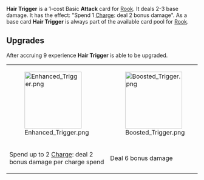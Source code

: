 {{Card
|character = Rook
|rarity = Basic
|decktype = Battle
|cardtype = Attack
|keywords = [[Charge]]
|upgradeable = Yes
|expreq = 9
|upgrade1 = Enhanced Trigger
|upgrade2 = Boosted Trigger
}}
{{Quote|You have to be carefull, I've seen these go off holstered.}}

'''Hair Trigger''' is a 1-cost Basic '''Attack''' card for [[Rook]]. It deals 2-3 base damage. It has the effect: "Spend 1 [[Charge]]: deal 2 bonus damage". 
As a base card '''Hair Trigger''' is always part of the available card pool for [[Rook]].

==Upgrades==
After accruing 9 experience '''Hair Trigger''' is able to be upgraded.
{| class="wikitable" style="text-align:center"
|-
|[[File:Enhanced Trigger.png|150px]]
|[[File:Boosted Trigger.png|150px]]
|-
!Spend up to 2 [[Charge]]: deal 2 bonus damage per charge spend
!Deal 6 bonus damage
|}